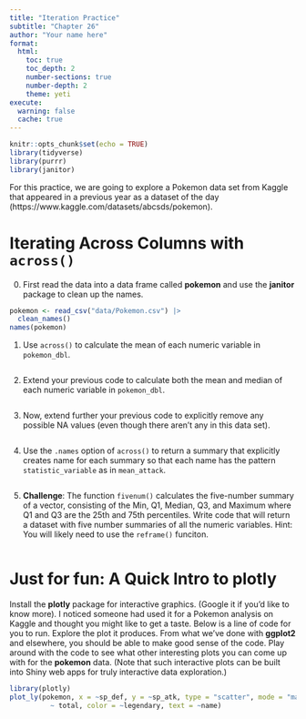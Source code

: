 ```yaml
---
title: "Iteration Practice"
subtitle: "Chapter 26"
author: "Your name here"
format:
  html:
    toc: true
    toc_depth: 2
    number-sections: true
    number-depth: 2
    theme: yeti
execute: 
  warning: false
  cache: true
---
```



```r
knitr::opts_chunk$set(echo = TRUE)
library(tidyverse)
library(purrr)  
library(janitor)
```


For this practice, we are going to explore a Pokemon data set from Kaggle that appeared in a previous year as a dataset of the day (https://www.kaggle.com/datasets/abcsds/pokemon).  

# Iterating Across Columns with `across()`

0. First read the data into a data frame called **pokemon** and use the **janitor** package to clean up the names.    

```r
pokemon <- read_csv("data/Pokemon.csv") |> 
  clean_names()
names(pokemon)
```


1. Use `across()` to calculate the mean of each numeric variable in `pokemon_dbl`.  

```r

```

2. Extend your previous code to calculate both the mean and median of each numeric variable in `pokemon_dbl`.  

```r


```

3.  Now, extend further your previous code to explicitly remove any possible NA values (even though there aren't any in this data set).

```r

```

4. Use the `.names` option of `across()` to return a summary that explicitly creates name for each summary so that each name has the pattern `statistic_variable` as in  `mean_attack`.

```r

```



5. **Challenge**: The function `fivenum()` calculates the five-number summary of a vector, consisting of the Min, Q1, Median, Q3, and Maximum where Q1 and Q3 are the 25th and 75th percentiles. Write code that will return a dataset with five number summaries of all the numeric variables. Hint: You will likely need to use the `reframe()` funciton. 

```r

```



# Just for fun: A Quick Intro to **plotly**  

Install the **plotly** package for interactive graphics. (Google it if you'd like to know more). I noticed someone had used it for a Pokemon analysis on Kaggle and thought you might like to get a taste. Below is a line of code for you to run. Explore the plot it produces. From what we've done with **ggplot2** and elsewhere, you should be able to make good sense of the code. Play around with the code to see what other interesting plots you can come up with for the **pokemon** data.  (Note that such interactive plots can be built into Shiny web apps for truly interactive data exploration.)

```r
library(plotly)
plot_ly(pokemon, x = ~sp_def, y = ~sp_atk, type = "scatter", mode = "markers", size =
          ~ total, color = ~legendary, text = ~name)
```



